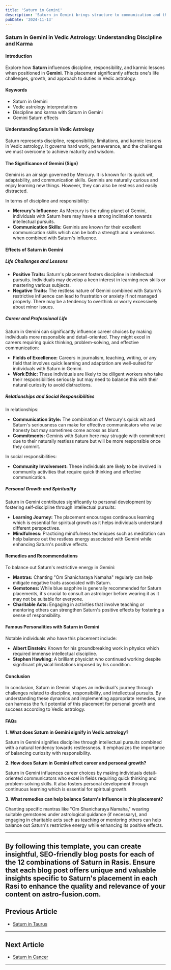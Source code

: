 ```yaml
---
title: 'Saturn in Gemini'
description: 'Saturn in Gemini brings structure to communication and thought processes. Individuals are serious-minded, disciplined learners, and may excel in teaching or writing with a methodical approach.'
pubDate: '2024-11-13'
---
```


### Saturn in Gemini in Vedic Astrology: Understanding Discipline and Karma

#### Introduction

Explore how **Saturn** influences discipline, responsibility, and karmic lessons when positioned in **Gemini**. This placement significantly affects one's life challenges, growth, and approach to duties in Vedic astrology.

#### Keywords

- Saturn in Gemini
- Vedic astrology interpretations
- Discipline and karma with Saturn in Gemini
- Gemini Saturn effects

#### Understanding Saturn in Vedic Astrology

Saturn represents discipline, responsibility, limitations, and karmic lessons in Vedic astrology. It governs hard work, perseverance, and the challenges we must overcome to achieve maturity and wisdom.

#### The Significance of Gemini (Sign)

Gemini is an air sign governed by Mercury. It is known for its quick wit, adaptability, and communication skills. Geminis are naturally curious and enjoy learning new things. However, they can also be restless and easily distracted.

In terms of discipline and responsibility:
- **Mercury's Influence:** As Mercury is the ruling planet of Gemini, individuals with Saturn here may have a strong inclination towards intellectual pursuits.
- **Communication Skills:** Geminis are known for their excellent communication skills which can be both a strength and a weakness when combined with Saturn's influence.

#### Effects of Saturn in Gemini

##### Life Challenges and Lessons

- **Positive Traits:** Saturn's placement fosters discipline in intellectual pursuits. Individuals may develop a keen interest in learning new skills or mastering various subjects.
- **Negative Traits:** The restless nature of Gemini combined with Saturn's restrictive influence can lead to frustration or anxiety if not managed properly. There may be a tendency to overthink or worry excessively about minor issues.

##### Career and Professional Life

Saturn in Gemini can significantly influence career choices by making individuals more responsible and detail-oriented. They might excel in careers requiring quick thinking, problem-solving, and effective communication:

- **Fields of Excellence:** Careers in journalism, teaching, writing, or any field that involves quick learning and adaptation are well-suited for individuals with Saturn in Gemini.
- **Work Ethic:** These individuals are likely to be diligent workers who take their responsibilities seriously but may need to balance this with their natural curiosity to avoid distractions.

##### Relationships and Social Responsibilities

In relationships:
- **Communication Style:** The combination of Mercury's quick wit and Saturn's seriousness can make for effective communicators who value honesty but may sometimes come across as blunt.
- **Commitments:** Geminis with Saturn here may struggle with commitment due to their naturally restless nature but will be more responsible once they commit.

In social responsibilities:
- **Community Involvement:** These individuals are likely to be involved in community activities that require quick thinking and effective communication.

##### Personal Growth and Spirituality

Saturn in Gemini contributes significantly to personal development by fostering self-discipline through intellectual pursuits:

- **Learning Journey:** The placement encourages continuous learning which is essential for spiritual growth as it helps individuals understand different perspectives.
- **Mindfulness:** Practicing mindfulness techniques such as meditation can help balance out the restless energy associated with Gemini while enhancing Saturn's positive effects.

#### Remedies and Recommendations

To balance out Saturn's restrictive energy in Gemini:

- **Mantras:** Chanting "Om Shanicharaya Namaha" regularly can help mitigate negative traits associated with Saturn.
- **Gemstones:** While blue sapphire is generally recommended for Saturn placements, it's crucial to consult an astrologer before wearing it as it may not be suitable for everyone.
- **Charitable Acts:** Engaging in activities that involve teaching or mentoring others can strengthen Saturn's positive effects by fostering a sense of responsibility.

#### Famous Personalities with Saturn in Gemini

Notable individuals who have this placement include:

- **Albert Einstein:** Known for his groundbreaking work in physics which required immense intellectual discipline.
- **Stephen Hawking:** A brilliant physicist who continued working despite significant physical limitations imposed by his condition.

#### Conclusion

In conclusion, Saturn in Gemini shapes an individual's journey through challenges related to discipline, responsibility, and intellectual pursuits. By understanding these dynamics and implementing appropriate remedies, one can harness the full potential of this placement for personal growth and success according to Vedic astrology.

#### FAQs

**1. What does Saturn in Gemini signify in Vedic astrology?**

Saturn in Gemini signifies discipline through intellectual pursuits combined with a natural tendency towards restlessness. It emphasizes the importance of balancing curiosity with responsibility.

**2. How does Saturn in Gemini affect career and personal growth?**

Saturn in Gemini influences career choices by making individuals detail-oriented communicators who excel in fields requiring quick thinking and problem-solving skills. It also fosters personal development through continuous learning which is essential for spiritual growth.

**3. What remedies can help balance Saturn's influence in this placement?**

Chanting specific mantras like "Om Shanicharaya Namaha," wearing suitable gemstones under astrological guidance (if necessary), and engaging in charitable acts such as teaching or mentoring others can help balance out Saturn's restrictive energy while enhancing its positive effects.


---

By following this template, you can create insightful, SEO-friendly blog posts for each of the 12 combinations of Saturn in Rasis. Ensure that each blog post offers unique and valuable insights specific to Saturn's placement in each Rasi to enhance the quality and relevance of your content on **astro-fusion.com**.
---

## Previous Article
- [Saturn in Taurus](/blogs-md/0807_Saturn_in_Rashi/080702_Saturn_in_Taurus.mdx)

---

## Next Article
- [Saturn in Cancer](/blogs-md/0807_Saturn_in_Rashi/080704_Saturn_in_Cancer.mdx)

---
